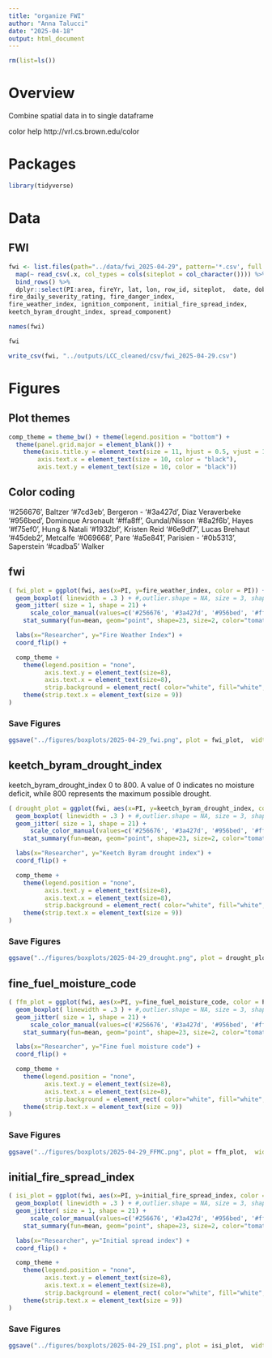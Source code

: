 ```yaml
---
title: "organize FWI"
author: "Anna Talucci"
date: "2025-04-18"
output: html_document
---
```


```r
rm(list=ls())
```

# Overview

Combine spatial data in to single dataframe


color help
http://vrl.cs.brown.edu/color

# Packages

```r
library(tidyverse)
```


# Data

## FWI

```r
fwi <- list.files(path="../data/fwi_2025-04-29", pattern='*.csv', full.names = TRUE) %>% 
  map(~ read_csv(.x, col_types = cols(siteplot = col_character()))) %>% 
  bind_rows() %>%
  dplyr::select(PI:area, fireYr, lat, lon, row_id, siteplot,  date, dob, build_up_index, burning_index, drought_code, drought_factor,   duff_moisture_code, energy_release_component, fine_fuel_moisture_code,   
fire_daily_severity_rating, fire_danger_index,        
fire_weather_index, ignition_component, initial_fire_spread_index,  
keetch_byram_drought_index, spread_component)

```

```r
names(fwi)
```

```r
fwi
```

```r
write_csv(fwi, "../outputs/LCC_cleaned/csv/fwi_2025-04-29.csv")
```

# Figures 

## Plot themes

```r
comp_theme = theme_bw() + theme(legend.position = "bottom") +  
  theme(panel.grid.major = element_blank()) +
    theme(axis.title.y = element_text(size = 11, hjust = 0.5, vjust = 1.1),
        axis.text.x = element_text(size = 10, color = "black"),
        axis.text.y = element_text(size = 10, color = "black"))
```

## Color coding
'#256676', Baltzer
'#7cd3eb', Bergeron -
'#3a427d', Diaz Veraverbeke 
'#956bed', Dominque Arsonault 
'#ffa8ff', Gundal/Nisson 
'#8a2f6b', Hayes
'#f75ef0', Hung & Natali 
'#1932bf', Kristen Reid
'#6e9df7', Lucas Brehaut 
'#45deb2', Metcalfe 
'#069668', Pare 
'#a5e841', Parisien -
'#0b5313', Saperstein
'#cadba5' Walker

## fwi

```r
( fwi_plot = ggplot(fwi, aes(x=PI, y=fire_weather_index, color = PI)) +
  geom_boxplot( linewidth = .3 ) + #,outlier.shape = NA, size = 3, shape = 21
  geom_jitter( size = 1, shape = 21) +
      scale_color_manual(values=c('#256676', '#3a427d', '#956bed', '#ffa8ff', '#8a2f6b', '#f75ef0', '#1932bf', '#6e9df7', '#45deb2', '#069668', '#0b5313', '#cadba5'), name="") +
    stat_summary(fun=mean, geom="point", shape=23, size=2, color="tomato") +

  labs(x="Researcher", y="Fire Weather Index") +
  coord_flip() +

  comp_theme +
    theme(legend.position = "none",
          axis.text.y = element_text(size=8),
          axis.text.x = element_text(size=8),
          strip.background = element_rect( color="white", fill="white", size=1.5, linetype="solid" )) +
    theme(strip.text.x = element_text(size = 9))
)
```

### Save Figures
```r
ggsave("../figures/boxplots/2025-04-29_fwi.png", plot = fwi_plot,  width = 6, height =5, units = c("in"), dpi=600, bg = "white" )
```


## keetch_byram_drought_index
keetch_byram_drought_index 0 to 800. A value of 0 indicates no moisture deficit, while 800 represents the maximum possible drought. 
```r
( drought_plot = ggplot(fwi, aes(x=PI, y=keetch_byram_drought_index, color = PI)) +
  geom_boxplot( linewidth = .3 ) + #,outlier.shape = NA, size = 3, shape = 21
  geom_jitter( size = 1, shape = 21) +
      scale_color_manual(values=c('#256676', '#3a427d', '#956bed', '#ffa8ff', '#8a2f6b', '#f75ef0', '#1932bf', '#6e9df7', '#45deb2', '#069668', '#0b5313', '#cadba5'), name="") +
    stat_summary(fun=mean, geom="point", shape=23, size=2, color="tomato") +

  labs(x="Researcher", y="Keetch Byram drought index") +
  coord_flip() +

  comp_theme +
    theme(legend.position = "none",
          axis.text.y = element_text(size=8),
          axis.text.x = element_text(size=8),
          strip.background = element_rect( color="white", fill="white", size=1.5, linetype="solid" )) +
    theme(strip.text.x = element_text(size = 9))
)
```

### Save Figures
```r
ggsave("../figures/boxplots/2025-04-29_drought.png", plot = drought_plot,  width = 6, height =5, units = c("in"), dpi=600, bg = "white" )
```




## fine_fuel_moisture_code

```r
( ffm_plot = ggplot(fwi, aes(x=PI, y=fine_fuel_moisture_code, color = PI)) +
  geom_boxplot( linewidth = .3 ) + #,outlier.shape = NA, size = 3, shape = 21
  geom_jitter( size = 1, shape = 21) +
      scale_color_manual(values=c('#256676', '#3a427d', '#956bed', '#ffa8ff', '#8a2f6b', '#f75ef0', '#1932bf', '#6e9df7', '#45deb2', '#069668', '#0b5313', '#cadba5'), name="") +
    stat_summary(fun=mean, geom="point", shape=23, size=2, color="tomato") +

  labs(x="Researcher", y="Fine fuel moisture code") +
  coord_flip() +

  comp_theme +
    theme(legend.position = "none",
          axis.text.y = element_text(size=8),
          axis.text.x = element_text(size=8),
          strip.background = element_rect( color="white", fill="white", size=1.5, linetype="solid" )) +
    theme(strip.text.x = element_text(size = 9))
)
```

### Save Figures
```r
ggsave("../figures/boxplots/2025-04-29_FFMC.png", plot = ffm_plot,  width = 6, height =5, units = c("in"), dpi=600, bg = "white" )
```

## initial_fire_spread_index

```r
( isi_plot = ggplot(fwi, aes(x=PI, y=initial_fire_spread_index, color = PI)) +
  geom_boxplot( linewidth = .3 ) + #,outlier.shape = NA, size = 3, shape = 21
  geom_jitter( size = 1, shape = 21) +
      scale_color_manual(values=c('#256676', '#3a427d', '#956bed', '#ffa8ff', '#8a2f6b', '#f75ef0', '#1932bf', '#6e9df7', '#45deb2', '#069668', '#0b5313', '#cadba5'), name="") +
    stat_summary(fun=mean, geom="point", shape=23, size=2, color="tomato") +

  labs(x="Researcher", y="Initial spread index") +
  coord_flip() +

  comp_theme +
    theme(legend.position = "none",
          axis.text.y = element_text(size=8),
          axis.text.x = element_text(size=8),
          strip.background = element_rect( color="white", fill="white", size=1.5, linetype="solid" )) +
    theme(strip.text.x = element_text(size = 9))
)
```

### Save Figures
```r
ggsave("../figures/boxplots/2025-04-29_ISI.png", plot = isi_plot,  width = 6, height =5, units = c("in"), dpi=600, bg = "white" )
```
